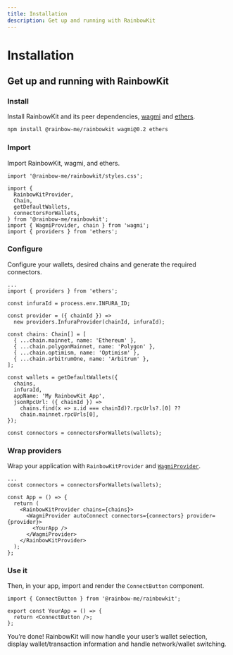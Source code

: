 ```yaml
---
title: Installation
description: Get up and running with RainbowKit
---
```


# Installation

## Get up and running with RainbowKit

### Install

Install RainbowKit and its peer dependencies, [wagmi](https://wagmi-xyz.vercel.app/) and [ethers](https://docs.ethers.io).

```bash
npm install @rainbow-me/rainbowkit wagmi@0.2 ethers
```

### Import

Import RainbowKit, wagmi, and ethers.

```tsx
import '@rainbow-me/rainbowkit/styles.css';

import {
  RainbowKitProvider,
  Chain,
  getDefaultWallets,
  connectorsForWallets,
} from '@rainbow-me/rainbowkit';
import { WagmiProvider, chain } from 'wagmi';
import { providers } from 'ethers';
```

### Configure

Configure your wallets, desired chains and generate the required connectors.

```tsx line=3-99
...
import { providers } from 'ethers';

const infuraId = process.env.INFURA_ID;

const provider = ({ chainId }) =>
  new providers.InfuraProvider(chainId, infuraId);

const chains: Chain[] = [
  { ...chain.mainnet, name: 'Ethereum' },
  { ...chain.polygonMainnet, name: 'Polygon' },
  { ...chain.optimism, name: 'Optimism' },
  { ...chain.arbitrumOne, name: 'Arbitrum' },
];

const wallets = getDefaultWallets({
  chains,
  infuraId,
  appName: 'My RainbowKit App',
  jsonRpcUrl: ({ chainId }) =>
    chains.find(x => x.id === chainId)?.rpcUrls?.[0] ??
    chain.mainnet.rpcUrls[0],
});

const connectors = connectorsForWallets(wallets);
```

### Wrap providers

Wrap your application with `RainbowKitProvider` and [`WagmiProvider`](https://wagmi-xyz.vercel.app/docs/provider).

```tsx line=3-99
...
const connectors = connectorsForWallets(wallets);

const App = () => {
  return (
    <RainbowKitProvider chains={chains}>
      <WagmiProvider autoConnect connectors={connectors} provider={provider}>
        <YourApp />
      </WagmiProvider>
    </RainbowKitProvider>
  );
};
```

### Use it

Then, in your app, import and render the `ConnectButton` component.

```tsx
import { ConnectButton } from '@rainbow-me/rainbowkit';

export const YourApp = () => {
  return <ConnectButton />;
};
```

You’re done! RainbowKit will now handle your user’s wallet selection, display wallet/transaction information and handle network/wallet switching.
